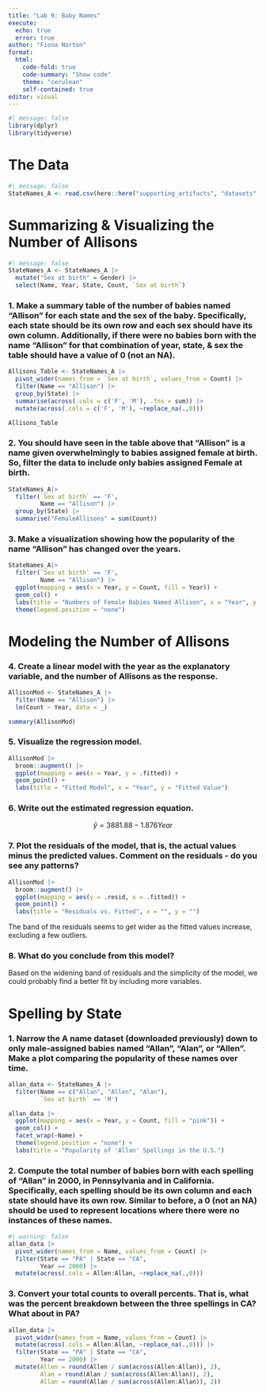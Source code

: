 ```yaml
---
title: "Lab 9: Baby Names"
execute:
  echo: true
  error: true 
author: "Fiona Norton"
format: 
  html:
    code-fold: true
    code-summary: "Show code"
    theme: "cerulean"
    self-contained: true
editor: visual
---
```


```r
#| message: false
library(dplyr)
library(tidyverse)
```

# The Data

```r
#| message: false
StateNames_A <- read.csv(here::here("supporting_artifacts", "datasets", "StateNames_A.csv"))
```

# Summarizing & Visualizing the Number of Allisons

```r
#| message: false
StateNames_A <- StateNames_A |> 
  mutate("Sex at birth" = Gender) |> 
  select(Name, Year, State, Count, `Sex at birth`)
```

### 1. Make a summary table of the number of babies named "Allison" for each state and the sex of the baby. Specifically, each state should be its own row and each sex should have its own column. Additionally, if there were no babies born with the name "Allison" for that combination of year, state, & sex the table should have a value of 0 (not an NA).

```r
Allisons_Table <- StateNames_A |> 
  pivot_wider(names_from = `Sex at birth`, values_from = Count) |> 
  filter(Name == "Allison") |> 
  group_by(State) |> 
  summarise(across(.cols = c('F', 'M'), .fns = sum)) |> 
  mutate(across(.cols = c('F', 'M'), ~replace_na(.,0)))

Allisons_Table
```

### 2. You should have seen in the table above that "Allison" is a name given overwhelmingly to babies assigned female at birth. So, filter the data to include only babies assigned Female at birth.

```r
StateNames_A|> 
  filter(`Sex at birth` == 'F',
         Name == "Allison") |> 
  group_by(State) |> 
  summarise("FemaleAllisons" = sum(Count))
```

### 3. Make a visualization showing how the popularity of the name "Allison" has changed over the years.

```r
StateNames_A|> 
  filter(`Sex at birth` == 'F',
         Name == "Allison") |> 
  ggplot(mapping = aes(x = Year, y = Count, fill = Year)) +
  geom_col() +
  labs(title = "Numbers of Female Babies Named Allison", x = "Year", y = "") +
  theme(legend.position = "none")
```

# Modeling the Number of Allisons

### 4. Create a linear model with the year as the explanatory variable, and the number of Allisons as the response.

```r
AllisonMod <- StateNames_A |> 
  filter(Name == "Allison") |> 
  lm(Count ~ Year, data = _) 

summary(AllisonMod)
```

### 5. Visualize the regression model.

```r
AllisonMod |> 
  broom::augment() |> 
  ggplot(mapping = aes(x = Year, y = .fitted)) +
  geom_point() +
  labs(title = "Fitted Model", x = "Year", y = "Fitted Value")
```

### 6. Write out the estimated regression equation.

$$ ŷ = 3881.88 - 1.876Year $$

### 7. Plot the residuals of the model, that is, the actual values minus the predicted values. Comment on the residuals - do you see any patterns?

```r
AllisonMod |> 
  broom::augment() |> 
  ggplot(mapping = aes(y = .resid, x = .fitted)) +
  geom_point() +
  labs(title = "Residuals vs. Fitted", x = "", y = "")
```

The band of the residuals seems to get wider as the fitted values increase, excluding a few outliers.

### 8. What do you conclude from this model?

Based on the widening band of residuals and the simplicity of the model, we could probably find a better fit by including more variables.

# Spelling by State

### 1. Narrow the A name dataset (downloaded previously) down to only male-assigned babies named "Allan", "Alan", or "Allen". Make a plot comparing the popularity of these names over time.

```r
allan_data <- StateNames_A |> 
  filter(Name == c("Allan", "Allen", "Alan"),
         `Sex at birth` == 'M')

allan_data |> 
  ggplot(mapping = aes(x = Year, y = Count, fill = "pink")) +
  geom_col() +
  facet_wrap(~Name) +
  theme(legend.position = "none") +
  labs(title = "Popularity of 'Allan' Spellings in the U.S.")
```

### 2. Compute the total number of babies born with each spelling of "Allan" in 2000, in Pennsylvania and in California. Specifically, each spelling should be its own column and each state should have its own row. Similar to before, a 0 (not an NA) should be used to represent locations where there were no instances of these names.

```r
#| warning: false
allan_data |> 
  pivot_wider(names_from = Name, values_from = Count) |> 
  filter(State == "PA" | State == "CA", 
         Year == 2000) |> 
  mutate(across(.cols = Allen:Allan, ~replace_na(.,0)))
```

### 3. Convert your total counts to overall percents. That is, what was the percent breakdown between the three spellings in CA? What about in PA?

```r
allan_data |> 
  pivot_wider(names_from = Name, values_from = Count) |> 
  mutate(across(.cols = Allen:Allan, ~replace_na(.,0))) |> 
  filter(State == "PA" | State == "CA", 
         Year == 2000) |> 
  mutate(Allen = round(Allen / sum(across(Allen:Allan)), 2),
         Alan = round(Alan / sum(across(Allen:Allan)), 2),
         Allan = round(Allan / sum(across(Allen:Allan)), 2))
```
